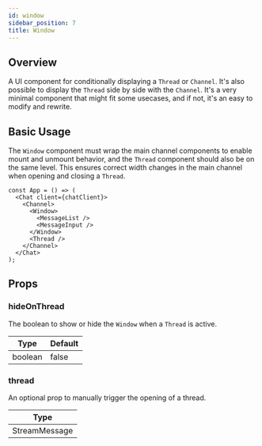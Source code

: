 ```yaml
---
id: window
sidebar_position: 7
title: Window
---
```


## Overview

A UI component for conditionally displaying a `Thread` or `Channel`.
It's also possible to display the `Thread` side by side with the `Channel`. It's a very minimal component that might fit some usecases, and if not, it's an easy to modify and rewrite.

## Basic Usage

The `Window` component must wrap the main channel components to enable mount and unmount behavior, and the `Thread` component should also be on the same level. This ensures correct width changes in the main channel when opening and closing a `Thread`.

```tsx
const App = () => (
  <Chat client={chatClient}>
    <Channel>
      <Window>
        <MessageList />
        <MessageInput />
      </Window>
      <Thread />
    </Channel>
  </Chat>
);
```

## Props

### hideOnThread

The boolean to show or hide the `Window` when a `Thread` is active.

| Type    | Default |
| ------- | ------- |
| boolean | false   |

### thread

An optional prop to manually trigger the opening of a thread.

| Type          |
| ------------- |
| StreamMessage |


